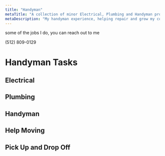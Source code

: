 ---
title: "Handyman"
metaTitle: "A collection of minor Electrical, Plumbing and Handyman projects"
metaDescription: "My handyman experience, helping repair and grow my community threw good business practices"
---
some of the jobs I do, you can reach out to me

(512) 809-0129


# Handyman Tasks



## Electrical



## Plumbing



## Handyman



## Help Moving



## Pick Up and Drop Off




